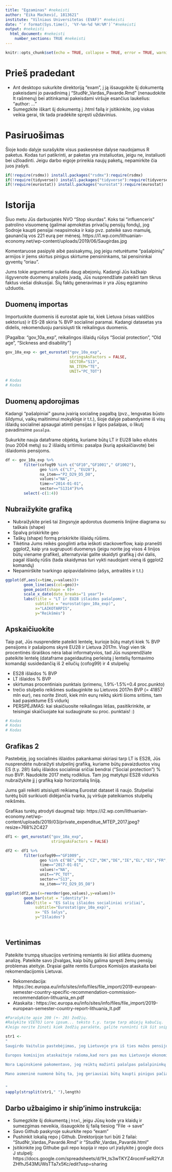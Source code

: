 ```yaml
---
title: "Egzaminas" #nekeisti
author: "Eika Mackevič, 1813621" 
institute: "Vilniaus Universitetas (EVAF)" #nekeisti 
date: "`r format(Sys.time(), '%Y-%m-%d %H:%M')`"#nekeisti
output: #nekeisti
  html_document: #nekeisti
    number_sections: TRUE #nekeisti
---
```


```r
knitr::opts_chunk$set(echo = TRUE, collapse = TRUE, error = TRUE, warning = FALSE, message = FALSE)
```

# Prieš pradedant
* Ant desktopo sukurkite direktoriją "exam", į ją išsaugokite šį dokumentą pakeisdami jo pavadinimą į "StudNr_Vardas_Pavarde.Rmd" (nenaudokite lt rašmenų) bei atitinkamai pakeisdami viršuje esančius laukelius: "author: ..."
* Sumegzkite iškart šį dokumentą į .html failą ir įsitikinkite, jog viskas veikia gerai, tik tada pradėkite spręsti uždavinius.


# Pasiruošimas
Šioje kodo dalyje surašykite visus paskesnėse dalyse naudojamus R paketus. Kodas turi patikrinti, ar paketas yra instaliuotas, jeigu ne, instaliuoti bei užloadinti. Jeigu darbo eigoje prireikia naujų paketų, nepamirkite čia juos įrašyti.

```r
if(!require(rsdmx)) install.packages("rsdmx"):require(rsdmx)
if(!require(tidyverse)) install.packages("tidyverse"):require(tidyverse)
if(!require(eurostat)) install.packages("eurostat"):require(eurostat)

```


# Istorija
Šiuo metu Jūs darbuojatės NVO "Stop skurdas". Koks tai "influenceris" patrolino visuomenę (galimai apmokėtas privačių pensijų fondų), jog Sodroje kaupti pensijai neapsimoka ir kaip pvz. pateikė savo mamulę, gaunančią vos 221 eurą per mėnesį. 
https://i1.wp.com/lithuanian-economy.net/wp-content/uploads/2019/06/Saugirdas.jpg


Komentaruose pasipylė aibė pasisakymų, jog jeigu neturėtume "pašalpinių" armijos ir jiems skirtus pinigus skirtume pensininkams, tai pensininkai gyventų "oriau".  

Jums tokie argumentai sukelia daug abejonių. Kadangi Jūs kažkaip išgyvenote  duomenų analizės įvadą, Jūs nusprendžiate pateikti tam tikrus faktus viešai diskusijai. Šių faktų generavimas ir yra Jūsų egzamino užduotis.


## Duomenų importas
Importuokite duomenis iš eurostat apie tai, kiek Lietuva (visas valdžios sektorius) ir ES-28 skiria % BVP socialinei paramai. Kadangi datasetas yra didelis, rekomenduoju parsisiųsti tik reikalingus duomenis. 

[Pagalba: "gov_10a_exp", reikalingos išlaidų rūšys "Social protection", "Old age", "Sickness and disability"]

```r
gov_10a_exp <- get_eurostat("gov_10a_exp",
                            stringsAsFactors = FALSE,
                            SECTOR="S13",
                            NA_ITEM="TE",
                            UNIT="PC_TOT")

# Kodas
# Kodas
```

## Duomenų apdorojimas
Kadangi "pašalpiniai" gauna įvairią socialinę pagalbą (pvz., lengvatas būsto šildymui, vaikų maitinimui mokykloje ir t.t.), šioje dalyje pabandysime iš visų išlaidų socialinei apsaugai atimti pensijas ir ligos pašalpas, o likutį pavadinsime `pasalpa`. 

Sukurkite nauja dataframe objektą, kuriame būtų LT ir EU28 laiko eilutės (nuo 2004 metų) su 2 išlaidų sritimis: pasalpa (kurią apskaičiavote) bei išlaidomis pensijoms.

```r
df <- gov_10a_exp %>%
        filter(cofog99 %in% c("GF10","GF1001","	GF1002"),
               geo %in% c("LT", "EU28"),
               na_item=="P2_D29_D5_D8",
               values!="NA",
               time>="2014-01-01",
               sector=="S1314")%>%
        select(-c(1:4))


```

## Nubraižykite grafiką

* Nubraižykite prieš tai žingsnyje apdorotus duomenis linijine diagrama su taškais (shape) 
* Spalvą priskirkite geo
* Taškų (shape) formą priskirkite išlaidų rūšims. 
* Tikėtina Jums reikės googlinti arba ieškoti stackoverflow, kaip pranešti ggplot2, kaip yra sugrupuoti duomenys (jeigu norite jog visos 4 linijos būtų viename grafike), alternatyviai galite skaidyti grafiką į dvi dalis, pagal išlaidų rūšis (tada skaidymas turi vykti naudojant vieną iš ggplot2 komandų)
* Nepamirškite tvarkingo apipavidalinimo (ašys, antraštės ir t.t.)

```r
ggplot(df,aes(x=time,y=values))+
        geom_line(aes(col=geo))+
        geom_point(shape = 0)+
        scale_x_date(date_breaks="1 year")+
        labs(title = "LT ir EU28 išlaidos pašalpoms",
             subtitle = "eurostat(gov_10a_exp)",
             x="LAIKOTARPIS",
             y="Reikšmės")

```



## Apskaičiuokite

Taip pat, Jūs nusprendėte pateikti lentelę, kurioje būtų matyti kiek % BVP pensijoms ir pašalpoms skyrė EU28 ir Lietuva 2017m.
Visgi vien tik procentinės išraiškos nėra labai informatyvios, tad Jūs nusprendžiate pateikite lentelę (dataframe pageidautiną perleistą į lentelių formavimo komandą) susidedančią iš 2 eilučių (cofog99) ir 4 stulpelių:

* ES28 išlaidos % BVP
* LT išlaidos % BVP
* skirtumas procentiniais punktais (primenu, 1.9%-1.5%=0.4 proc.punkto)
* trečio stulpelio reikšmes sudauginkite su Lietuvos 2017m BVP (= 41857 mln eur), nes norite žinoti, kiek mln eurų reiktų skirti šioms sritims, tam kad pasiektume ES vidurkį
* PERSPĖJIMAS: kai skaičiuosite reikalingas lėšas, pasitikrinkite, ar teisingai skaičiuojate  kai sudauginate su proc. punktais! :)

```r
# Kodas
# Kodas
# Kodas
```


## Grafikas 2 

Pastebėję, jog socialinės išlaidos pakankamai skiriasi tarp LT is ES28, Jūs nusprendėte nubraižyti stulpelinį grafiką, kuriame būtų pavaizduotos visų ES (t.y. 28!) šalių išlaidos socialiniai sričiai bendrai ("Social protection") % nuo BVP. Naudokite 2017 metų rodiklius. Tam jog matytųsi ES28 vidurkis nubraižykite jį į grafiką kaip horizontalią liniją.

Jums gali reikėti atsisiųsti reikiamą Eurostat dataset iš naujo. 
Stulpeliai turėtų būti surikiuoti didėjančia tvarka, jų viršuje pateikiamos  stulpelių reikšmės.

Grafikas turėtų atrodyti daugmaž taip: https://i2.wp.com/lithuanian-economy.net/wp-content/uploads/2019/03/private_expenditue_MTEP_2017.jpeg?resize=768%2C427


```r
df1 <- get_eurostat("gov_10a_exp",
                    stringsAsFactors = FALSE)

```

```r


df2 <- df1 %>%
        filter(cofog99=="GF1009",
               geo %in% c("BE","BG","CZ","DK","DE","IE","EL","ES","FR","HR","IT","CY","LV","LT","LU","HU","MT","NL","AT","PL","PT","RO","SI","SK",	"FI","SE"),
               time=="2017-01-01",
               values!="NA",
               unit=="PC_TOT",
               sector=="S13",
               na_item=="P2_D29_D5_D8")

```

```r
ggplot(df2,aes(x=reorder(geo,values),y=values))+
        geom_bar(stat = "identity")+
        labs(title = "ES šalių išlaidos socialiniai sričiai",
             subtitle="Eurostat(gov_10a_exp)",
             x= "ES šalys",
             y="Išlaidos")
             
        
```
## Vertinimas
Pateikite trumpą situacijos vertinimą remiantis iki šiol atlikta duomenų analizę. Pateikite savo įžvalgas, kaip būtų galima spręsti žemų pensijų  problemas ateityje. Drąsiai galite remtis Europos Komisijos ataskaita bei rekomendacijomis Lietuvai. 

* Rekomendacija: https://ec.europa.eu/info/sites/info/files/file_import/2019-european-semester-country-specific-recommendation-commission-recommendation-lithuania_en.pdf
* Ataskaita : https://ec.europa.eu/info/sites/info/files/file_import/2019-european-semester-country-report-lithuania_lt.pdf

```r
#Parašykite apie 200 (+- 20) žodžių. 
#Rašykite VIETOJ Lore ipsum... teksto t.y. tarpe tarp abiejų kabučių.
#Jeigu norite žinoti kiek žodžių parašėte, galite runninti tik šit snippet' jo kampytyje nuspaudę ant žalio trikampio rodančio į dešinę

str1 <- 
"
Saugirdo Vaitulio pastebėjimas, jog Lietuvoje yra iš ties mažos pensijos yra tikrai teisingas. Dauguma Lietuvos senjorų gauna truputį daugiau nei 200 eur pensijas ir tikrai pritariu, kad žmonėms išgyventi su tokia pinigų suma per mėnesį yra nelengva. Mano manymu, pensijų tema yra pastoviai diskutuojama, nes realiai niekas nežino, ar ateityje tikrai žmonės atgaus savo pinigus, kuriuos kaupia bankuose(kurie gali bankrutuoti), ar mokėdami mokesčius sodrai gausime norimas pensijas. 

Europos komisijos ataskaitoje rašoma,kad nors pas mus Lietuvoje ekonomika gerėja, pensijos auga, darbo užmokestis taip pat, bet Lietuvoje skurdas ir pajamų nelygybė vis tiek viena didžiausių ES. O ypač jaučiama senų žmonių aplinkoje. Nors atlyginimai ir pensijos auga, bet nepamiškime, kad produktų kainos ir visos suteikiamos paslaugos tap pat auga. Tai negi padidėję atlyginimai ir pensijos padės žmonėm geriau gyventi? Nemanau. Juk kalbant apie pensijas ankščiau senjorai gaudavo apie 600 LT ir jiems užtekdavo ir visiems mokesčiams užmokėti, maisto nusipirkti, vaistų ir kt poreikiams, o dabar su 200eur pensija net vaistams neužtektų, nes kainos kosminės.

Nora Lapinskienė pakomentavo, jog reiktų mažinti pašalpas pašalpininkų gvardijai, nes ale yra daug žmonių, kurie susikombinuoja pašalpas. Gal ir sutikčiau, kad tikrai yra vienas kitas, kuris pasinaudoja proga gauti nemokamo maisto ir tt. , bet tikrai tai nėra šimtatūkstantinė gvardija. Tiek senjorams, tiek skurdžiai gyvenančioms šeimos reikalinga pagalba.

Mano asmeninė nuomonė būtų ta, jog geriausiai būtų kaupti pinigus pačiam ir tada jokių problemų nekiltų, jog valstybė bloga nesuteikia reikiamos pensijos ir turi skolintis iš giminaičių, o giminaičiai išvyksta į užsienį, nes Lietuvos atlyginimai taip pat neatitinka norų ir panašiai( bet juk viskas įmanoma, jei žmogus taupus ir neleidžia pinigų ant nereikalingų jam dalykų). Bet iš kitos pusės manau, kad galima būtų daugiau valstybės lėšų skirti senjorams nei ginklavimuisi, kariuomenei. Juk žmogaus gyvenimo kokybė yra kur kas svarbesnė nei noras pasirodyti prieš kitas valstybės kokius laivus nusipirkom ar ginklus. Nemanau, kad paprastiems Lietuvos gyventojams labai rūpi šie išvardinti dalykai. Saugirdo Vaitulio nuomonei, kad kaupti pinigus SODROJE neapsimoka nepritariu, nes vis tiek kažkokią dalį pinigų žmogus atgaus išėjęs į pensiją, o jei dar ir susitaupys, tai nereikės skųstis, jog negali išgyventi.


"
sapply(strsplit(str1," "),length)
```







## Darbo užbaigimo ir ship'inimo instrukcija:
* Sumegzkite šį dokumentą į `html`, jeigu Jūsų kode yra klaidų ir sumezgimas neveikia, išsaugokite šį failą tiesiog "File -> save"
* Savo Github paskyroje sukurkite repo "exam"
* Pushinkit lokalią repo į Github. Direktorijoje turi būti 2 failai: "StudNr_Vardas_Pavardė.Rmd" ir "StudNr_Vardas_Pavardė.html"
* Įsitikinkite jog Githube guli repo kopija ir repo url įrašykite į google docs J stulpelį: https://docs.google.com/spreadsheets/d/1H_ts3wTKYZ4rocmFseR2YJtZHfhJ543MUWsTTa7x5Kc/edit?usp=sharing
